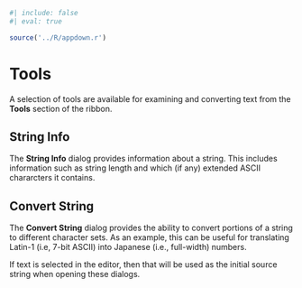 
```r
#| include: false
#| eval: true

source('../R/appdown.r')
```

# Tools {#sec-gui-tools}

A selection of tools are available for examining and converting text from the **Tools** section of the ribbon.

## String Info

The **String Info** dialog provides information about a string.
This includes information such as string length and which (if any) extended ASCII chararcters it contains.

## Convert String

The **Convert String** dialog provides the ability to convert portions of a string to different character sets.
As an example, this can be useful for translating Latin-1 (i.e, 7-bit ASCII) into Japanese (i.e., full-width) numbers.

::: {.notesection data-latex=""}
If text is selected in the editor, then that will be used as the initial source string when opening these dialogs.
:::
